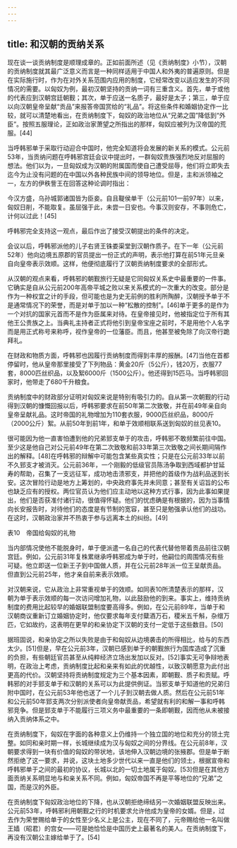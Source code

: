 ```yaml
---
---
---
```

title: 和汉朝的贡纳关系
---



现在谈一谈贡纳制度是顺理成章的。正如前面所述（见《贡纳制度》小节），汉朝的贡纳制度就其最广泛意义而言是一种同样适用于中国人和外夷的普遍原则。但是在实际施行时，作为在对外关系范围内应用的制度，它经常改变以适应发生的不同情况的需要。以匈奴为例，最初汉朝坚持的贡纳一词有三重含义。首先，单于或他的代表应到汉朝宫廷朝觐；其次，单于应送一名质子，最好是太子；第三，单于应以向汉朝皇帝呈献“贡品”来报答帝国赏给的“礼品”。将这些条件和婚姻协定作一比较，就可以清楚地看出，在贡纳制度下，匈奴的政治地位从“兄弟之国”降低到“外臣”。按照五服理论，正如政治家萧望之所指出的那样，匈奴应被列为汉帝国的荒服。[44]

当呼韩邪单于采取行动迎合中国时，他完全知道将会发展的新关系的模式。公元前53年，当贡纳问题在呼韩邪宫廷会议中提出时，一群匈奴贵族强烈地反对屈服的想法。他们以为，一旦匈奴成为汉朝的附属国而使自己遭受屈辱，他们将立即失去迄今为止没有问题的在中国以外各种民族中间的领导地位。但是，主和派领袖之一，左方的伊秩訾王在回答这种论调时指出：

今汉方盛，乌孙城郭诸国皆为臣妾。自且鞮侯单干（公元前101—前97年）以来，匈奴日削，不能取复。虽屈强于此，未尝一日安也。今事汉则安存，不事则危亡，计何以过此！[45]



呼韩邪完全支持这一观点，最后作出了接受汉朝提出的条件的决定。

会议以后，呼韩邪派他的儿子右贤王铢娄渠堂到汉朝作质子。在下一年（公元前52年）他向边境五原郡的官员提出一份正式的声明，表示他打算在前51年元旦亲自向皇帝表示效顺。这样，他便彻底履行了汉朝贡纳制度要求的全部形式。

从汉朝的观点来看，呼韩邪的朝觐旅行无疑是它同匈奴关系史中最重要的一件事。它确实是自从公元前200年高帝平城之败以来关系模式的一次重大的改变。部分是作为一种权宜之计的手段，但可能也是为史无前例的胜利所陶醉，汉朝授予单于不是通常情况下的荣誉，而是对单于加以一种“松散的控制”。[46]单于更多的是作为一个对抗的国家元首而不是作为臣属来对待。在皇帝接见时，他被指定位于所有其他王公贵族之上。当典礼主持者正式将他引到皇帝宝座之前时，不是用他个人名字而是用正式称号来称呼，视作皇帝的一位藩臣。而且，他甚至被免除了向汉帝行跪拜礼。

在财政和物质方面，呼韩邪也因履行贡纳制度而得到丰厚的报酬。[47]当他在首都停留时，他从皇帝那里接受了下列物品：黄金20斤（5公斤），钱20万，衣服77套，8000匹丝织品，以及絮6000斤（1500公斤）。他还得到15匹马。当呼韩邪回家时，他带走了680千升粮食。

贡纳制度中的财政部分证明对匈奴来说是特别有吸引力的。自从第一次朝觐的行动得到汉朝的慷慨回报以后，呼韩邪要求在前50年第二次致敬，并在前49年亲自向皇帝呈献礼品。这时帝国的礼物增加为110套衣服，9000匹丝织品，8000斤（2000公斤）絮。从前50年到前1年，和单于效顺相联系送到匈奴的丝见表10。

很可能因为他一直害怕遭到他的兄弟郅支单于的攻击，呼韩邪不敢频繁前往中国。至少这是他自己对公元前49年在第二次致敬和前33年第三次致敬之间长期间隔作出的解释。[48]在呼韩邪的辩解中可能包含某些真实性；只是在公元前33年以前不久郅支才被消灭。公元前36年，一个刚毅的低级官员陈汤争取到西域都护甘延寿的帮助，召集了一支远征军，成功地击溃邪支，并把他的首级作为战利品送到长安。这次冒险行动是地方上筹划的，中央政府事先并未同意；甚至有关诏旨的公布也缺乏应有的授权。两位官员认为他们应主动地以这种方式行事，因为此事如果提出，他们是否获准付诸行动，很值得怀疑。他们的忧虑确是有根据的，因为当事情向长安报告时，对待他们的态度是有节制的宽容，甚至只是勉强承认他们的战功。在这时，汉朝政治家并不热衷于参与远离本土的纠纷。[49]

表10　帝国给匈奴的礼物



当内部情况使他不能脱身时，单于便派遣一名自己的代表代替他带着贡品前往汉朝宫廷。例如，公元前31年复株累继承呼韩邪成为单于时，他嗣位的周围情况有些可疑。他立即送一位新王子到中国做人质，并在公元前28年派一位王呈献贡品。但直到公元前25年，他才亲自前来表示效顺。

对汉朝来说，它从政治上非常重视单于的效顺。如同表10所清楚表示的那样，汉朝为单于表示效顺的每一次访问增加礼物，以此鼓励他的到来。事实上，维持贡纳制度的费用比起较早的婚姻联盟制度要高得多。例如，在公元前89年，当单于和汉朝商议重新订立婚姻协定时，他仅要求每年支付糵酒万石，稷米五千斛，杂缯万匹，它如故约，这表明在更早的和亲协定下汉朝的支付一定低于这些数目。[50]

据班固说，和亲协定之所以失败是由于和匈奴从边境袭击的所得相比，给与的东西太少。[51]但是，早在公元前3年，汉朝已感到单于的朝觐旅行为国库造成了沉重的负担，有些朝廷官员甚至从纯粹经济立场出发加以反对。[52]事实无可争辩地表明，在政治上考虑，贡纳制度比起和亲来有如此的优越性，以致汉朝愿意为此付出更高的代价。汉朝坚持将贡纳制度规定为三个基本因素，即朝觐、质子和贡赋。呼韩邪的对手郅支单于和汉朝的关系可以为此提供例证。当邪支单于知道他的兄弟归附中国时，在公元前53年他也送了一个儿子到汉朝去做人质。然后在公元前51年和公元前50年郅支两次分别派使者向皇帝献贡品，希望就有利的和解一事和呼韩邪竞争。但是郅支单于不能履行三项义务中最重要的一条即朝觐，因而他从未被接纳入贡纳体系之中。

在贡纳制度下，匈奴在字面的各种意义上仍维持一个独立国的地位和充分的领土完整。如同和亲时期一样，长城继续成为汉与匈奴之间的分界线。在公元前8年，汉朝要求得到一块有价值的匈奴的带状地，该地伸入汉朝边境的张掖郡。但是单于断然拒绝了这一要求，并说，这块土地多少世代以来一直是他们的领土，根据宣帝和呼韩邪单于之间的最初的协议，长城以北的一切土地属于匈奴。[53]但是在其他方面贡纳关系明显地与和亲关系不同。例如，匈奴帝国不再是平等地位的“兄弟”之国，而是汉的外臣。

在贡纳制度下匈奴政治地位的下降，也从汉朝拒绝缔结另一次婚姻联盟反映出来。公元前53年，呼韩邪利用朝觐之行的时机要求允许他成为皇帝的女婿。但是，过去作为荣誉赐给单于的女性至少名义上是公主，现在不同了，元帝赐给他一名叫做王嫱（昭君）的宫女——可是她恰恰是中国历史上最著名的美人。在贡纳制度下，再没有汉朝公主嫁给单于了。[54]